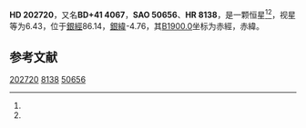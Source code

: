 {{Starbox begin
| name = HD 202720
}}
{{Starbox observe
| epoch = [[J2000.0|J2000.0]]
| constell = {{星座名待查}}<ref name=SIMBAD>{{cite web
 | url=http://simbad.u-strasbg.fr/simbad/sim-id?Ident=HR+8138
 | title=Pulsating variable Star
 | publisher=Centre de Données astronomiques de Strasbourg
 | work=SIMBAD
 | accessdate=2012-07-13
 | archive-date=2022-03-08
 | archive-url=https://web.archive.org/web/20220308071810/http://simbad.u-strasbg.fr/simbad/sim-id?Ident=HR+8138
 }}</ref><ref name=DATA>{{cite web
 | url=http://vizier.u-strasbg.fr/viz-bin/VizieR-5?-out.add=.&-source=5050&-corr=PK=HR&-out.max=9999&HR=8138
 | title=VizieR Detailed Page
 | accessdate=2012-07-13
 | archive-date=2016-03-05
 | archive-url=https://web.archive.org/web/20160305205050/http://vizier.u-strasbg.fr/viz-bin/VizieR-5?-out.add=.&-source=5050&-corr=PK=HR&-out.max=9999&HR=8138
 | dead-url=no
 }}</ref>
| 星官 = 
| ra = {{RA|21|16|29.6}}<ref name=SIMBAD /><ref name=DATA />
| dec = {{DEC|+42|15|5}}<ref name=SIMBAD /><ref name=DATA />
| appmag_v = 6.43<ref name=SIMBAD /><ref name=DATA />
}}
{{Starbox character
| class = K2<ref name=SIMBAD /><ref name=DATA />
| b-v = <ref name=SIMBAD /><ref name=DATA />
| u-b = <ref name=SIMBAD /><ref name=DATA />
| r-i = <ref name=SIMBAD /><ref name=DATA />
| variable = 
}}
{{Starbox astrometry
| radial_v = 
| prop_mo_ra = 8
| parallax = 
| p_error = 
}}
{{Starbox catalog
| names =BD+41 4067，[[SAO星表|SAO]] 50656，[[HD星表|HD]] 202720，[[HR星表|HR]] 8138}}
{{Starbox reference |Simbad=HR+8138}}
{{Starbox end}}

'''HD 202720'''，又名'''BD+41 4067'''，'''SAO 50656'''、'''HR 8138'''，是一颗恒星<ref name=SIMBAD /><ref name=DATA />，视星等为6.43，位于[[銀道座標系|銀經]]86.14，[[銀道座標系|銀緯]]-4.76，其[[B1900.0|B1900.0]]坐标为赤經{{RA|21|12|41.8}}，赤緯{{DEC|+41|-4.76|3}}。

== 参考文献 ==
{{reflist}}

{{star-stub}}

[[Category:HD和HDE天體|202720]]
[[Category:HR天體|8138]]
[[Category:SAO天體|50656]]